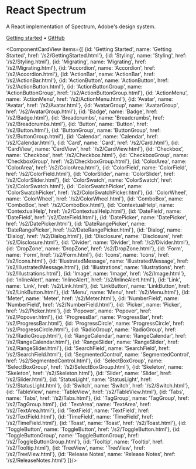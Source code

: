 


# React Spectrum

<PageDescription>A React implementation of Spectrum, Adobe's design system.</PageDescription>

[Getting started](/s2/GettingStarted.html) • [GitHub](https://github.com/adobe/react-spectrum)

<ComponentCardView items={[
  {id: 'Getting Started', name: 'Getting Started', href: '/s2/GettingStarted.html'},
  {id: 'Styling', name: 'Styling', href: '/s2/Styling.html'},
  {id: 'Migrating', name: 'Migrating', href: '/s2/Migrating.html'},
  {id: 'Accordion', name: 'Accordion', href: '/s2/Accordion.html'},
  {id: 'ActionBar', name: 'ActionBar', href: '/s2/ActionBar.html'},
  {id: 'ActionButton', name: 'ActionButton', href: '/s2/ActionButton.html'},
  {id: 'ActionButtonGroup', name: 'ActionButtonGroup', href: '/s2/ActionButtonGroup.html'},
  {id: 'ActionMenu', name: 'ActionMenu', href: '/s2/ActionMenu.html'},
  {id: 'Avatar', name: 'Avatar', href: '/s2/Avatar.html'},
  {id: 'AvatarGroup', name: 'AvatarGroup', href: '/s2/AvatarGroup.html'},
  {id: 'Badge', name: 'Badge', href: '/s2/Badge.html'},
  {id: 'Breadcrumbs', name: 'Breadcrumbs', href: '/s2/Breadcrumbs.html'},
  {id: 'Button', name: 'Button', href: '/s2/Button.html'},
  {id: 'ButtonGroup', name: 'ButtonGroup', href: '/s2/ButtonGroup.html'},
  {id: 'Calendar', name: 'Calendar', href: '/s2/Calendar.html'},
  {id: 'Card', name: 'Card', href: '/s2/Card.html'},
  {id: 'CardView', name: 'CardView', href: '/s2/CardView.html'},
  {id: 'Checkbox', name: 'Checkbox', href: '/s2/Checkbox.html'},
  {id: 'CheckboxGroup', name: 'CheckboxGroup', href: '/s2/CheckboxGroup.html'},
  {id: 'ColorArea', name: 'ColorArea', href: '/s2/ColorArea.html'},
  {id: 'ColorField', name: 'ColorField', href: '/s2/ColorField.html'},
  {id: 'ColorSlider', name: 'ColorSlider', href: '/s2/ColorSlider.html'},
  {id: 'ColorSwatch', name: 'ColorSwatch', href: '/s2/ColorSwatch.html'},
  {id: 'ColorSwatchPicker', name: 'ColorSwatchPicker', href: '/s2/ColorSwatchPicker.html'},
  {id: 'ColorWheel', name: 'ColorWheel', href: '/s2/ColorWheel.html'},
  {id: 'ComboBox', name: 'ComboBox', href: '/s2/ComboBox.html'},
  {id: 'ContextualHelp', name: 'ContextualHelp', href: '/s2/ContextualHelp.html'},
  {id: 'DateField', name: 'DateField', href: '/s2/DateField.html'},
  {id: 'DatePicker', name: 'DatePicker', href: '/s2/DatePicker.html'},
  {id: 'DateRangePicker', name: 'DateRangePicker', href: '/s2/DateRangePicker.html'},
  {id: 'Dialog', name: 'Dialog', href: '/s2/Dialog.html'},
  {id: 'Disclosure', name: 'Disclosure', href: '/s2/Disclosure.html'},
  {id: 'Divider', name: 'Divider', href: '/s2/Divider.html'},
  {id: 'DropZone', name: 'DropZone', href: '/s2/DropZone.html'},
  {id: 'Form', name: 'Form', href: '/s2/Form.html'},
  {id: 'Icons', name: 'Icons', href: '/s2/Icons.html'},
  {id: 'IllustratedMessage', name: 'IllustratedMessage', href: '/s2/IllustratedMessage.html'},
  {id: 'Illustrations', name: 'Illustrations', href: '/s2/Illustrations.html'},
  {id: 'Image', name: 'Image', href: '/s2/Image.html'},
  {id: 'InlineAlert', name: 'InlineAlert', href: '/s2/InlineAlert.html'},
  {id: 'Link', name: 'Link', href: '/s2/Link.html'},
  {id: 'LinkButton', name: 'LinkButton', href: '/s2/LinkButton.html'},
  {id: 'Menu', name: 'Menu', href: '/s2/Menu.html'},
  {id: 'Meter', name: 'Meter', href: '/s2/Meter.html'},
  {id: 'NumberField', name: 'NumberField', href: '/s2/NumberField.html'},
  {id: 'Picker', name: 'Picker', href: '/s2/Picker.html'},
  {id: 'Popover', name: 'Popover', href: '/s2/Popover.html'},
  {id: 'ProgressBar', name: 'ProgressBar', href: '/s2/ProgressBar.html'},
  {id: 'ProgressCircle', name: 'ProgressCircle', href: '/s2/ProgressCircle.html'},
  {id: 'RadioGroup', name: 'RadioGroup', href: '/s2/RadioGroup.html'},
  {id: 'RangeCalendar', name: 'RangeCalendar', href: '/s2/RangeCalendar.html'},
  {id: 'RangeSlider', name: 'RangeSlider', href: '/s2/RangeSlider.html'},
  {id: 'SearchField', name: 'SearchField', href: '/s2/SearchField.html'},
  {id: 'SegmentedControl', name: 'SegmentedControl', href: '/s2/SegmentedControl.html'},
  {id: 'SelectBoxGroup', name: 'SelectBoxGroup', href: '/s2/SelectBoxGroup.html'},
  {id: 'Skeleton', name: 'Skeleton', href: '/s2/Skeleton.html'},
  {id: 'Slider', name: 'Slider', href: '/s2/Slider.html'},
  {id: 'StatusLight', name: 'StatusLight', href: '/s2/StatusLight.html'},
  {id: 'Switch', name: 'Switch', href: '/s2/Switch.html'},
  {id: 'TableView', name: 'TableView', href: '/s2/TableView.html'},
  {id: 'Tabs', name: 'Tabs', href: '/s2/Tabs.html'},
  {id: 'TagGroup', name: 'TagGroup', href: '/s2/TagGroup.html'},
  {id: 'TextArea', name: 'TextArea', href: '/s2/TextArea.html'},
  {id: 'TextField', name: 'TextField', href: '/s2/TextField.html'},
  {id: 'TimeField', name: 'TimeField', href: '/s2/TimeField.html'},
  {id: 'Toast', name: 'Toast', href: '/s2/Toast.html'},
  {id: 'ToggleButton', name: 'ToggleButton', href: '/s2/ToggleButton.html'},
  {id: 'ToggleButtonGroup', name: 'ToggleButtonGroup', href: '/s2/ToggleButtonGroup.html'},
  {id: 'Tooltip', name: 'Tooltip', href: '/s2/Tooltip.html'},
  {id: 'TreeView', name: 'TreeView', href: '/s2/TreeView.html'},
  {id: 'Release Notes', name: 'Release Notes', href: '/s2/ReleaseNotes.html'}
]}/>
